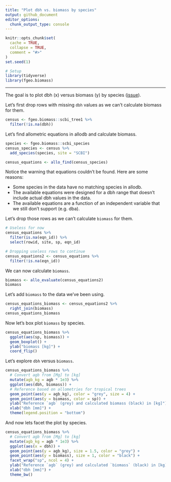 ```yaml
---
title: "Plot dbh vs. biomass by species"
output: github_document
editor_options: 
  chunk_output_type: console
---
```


```r
knitr::opts_chunk$set(
  cache = TRUE,
  collapse = TRUE,
  comment = "#>"
)
set.seed(1)
```

```r
# Setup
library(tidyverse)
library(fgeo.biomass)
```

---

The goal is to plot dbh (x) versus biomass (y) by species ([issue](https://github.com/forestgeo/allodb/issues/73)). 

Let's first drop rows with missing `dbh` values as we can't calculate biomass for them.

```r
census <- fgeo.biomass::scbi_tree1 %>% 
  filter(!is.na(dbh))
```

Let's find allometric equations in allodb and calculate biomass.

```r
species <- fgeo.biomass::scbi_species
census_species <- census %>% 
  add_species(species, site = "SCBI")

census_equations <- allo_find(census_species)
```

Notice the warning that equations couldn't be found. Here are some reasons:

* Some species in the data have no matching species in allodb.
* The available equations were designed for a dbh range that doesn't include actual dbh values in the data.
* The available equations are a function of an independent variable that we still don't support (e.g. dba).

Let's drop those rows as we can't calculate `biomass` for them.

```r
# Useless for now
census_equations %>% 
  filter(is.na(eqn_id)) %>% 
  select(rowid, site, sp, eqn_id)

# Dropping useless rows to continue
census_equations2 <- census_equations %>% 
  filter(!is.na(eqn_id))
```

We can now calculate `biomass`.

```r
biomass <- allo_evaluate(census_equations2)
biomass
```

Let's add `biomass` to the data we've been using.

```r
census_equations_biomass <- census_equations2 %>%
  right_join(biomass)
census_equations_biomass
```

Now let's box plot `biomass` by species.

```r
census_equations_biomass %>% 
  ggplot(aes(sp, biomass)) +
  geom_boxplot() +
  ylab("biomass [kg]") +
  coord_flip()
```

Let's explore `dbh` versus `biomass`.

```r
census_equations_biomass %>% 
  # Convert agb from [Mg] to [kg]
  mutate(agb_kg = agb * 1e3) %>% 
  ggplot(aes(dbh, biomass)) + 
  # Reference based on allometries for tropical trees
  geom_point(aes(y = agb_kg), color = "grey", size = 4) +
  geom_point(aes(y = biomass, color = sp)) +
  ylab("Reference `agb` (grey) and calculated biomass (black) in [kg]") +
  xlab("dbh [mm]") +
  theme(legend.position = "bottom")
```

And now lets facet the plot by species.

```r
census_equations_biomass %>% 
  # Convert agb from [Mg] to [kg]
  mutate(agb_kg = agb * 1e3) %>% 
  ggplot(aes(x = dbh)) +
  geom_point(aes(y = agb_kg), size = 1.5, color = "grey") +
  geom_point(aes(y = biomass), size = 1, color = "black") +
  facet_wrap("sp", ncol = 4) +
  ylab("Reference `agb` (grey) and calculated `biomass` (black) in [kg]") +
  xlab("dbh [mm]") +
  theme_bw()
```
